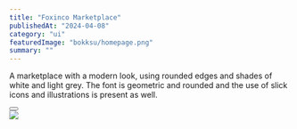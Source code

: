 ---
title: "Foxinco Marketplace"
publishedAt: "2024-04-08"
category: "ui"
featuredImage: "bokksu/homepage.png"
summary: ""
---

A marketplace with a modern look, using rounded edges and shades of white and light grey. The font is geometric and rounded and the use of slick icons and illustrations is present as well.

<div>
  <Button
    href="https://xd.adobe.com/view/4f3f5173-638e-448f-a44b-2b135197a732-1a6c/"
    title="View project"
    className="mt-4 mb-12"
  />
</div>

<div className="flex flex-col gap-y-8">
  <Image src="/projects/foxinco/screenshot-1.png" width={1440} height={1000} />
</div>

